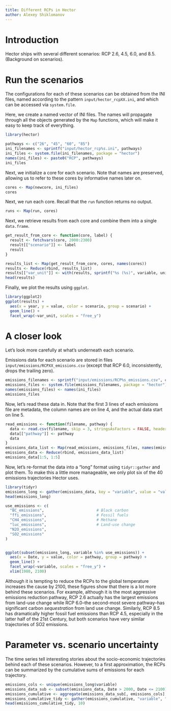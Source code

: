 ```yaml
---
title: Different RCPs in Hector
author: Alexey Shiklomanov
---
```


# Introduction

Hector ships with several different scenarios: RCP 2.6, 4.5, 6.0, and 8.5.
(Background on scenarios).

# Run the scenarios

The configurations for each of these scenarios can be obtained from the INI files, named according to the pattern `input/hector_rcpXX.ini`, and which can be accessed via `system.file`.

Here, we create a named vector of INI files.
The names will propagate through all the objects generated by the `Map` functions, which will make it easy to keep track of everything.

```r
library(hector)

pathways <- c("26", "45", "60", "85")
ini_filenames <- sprintf("input/hector_rcp%s.ini", pathways)
ini_files <- system.file(ini_filenames, package = "hector")
names(ini_files) <- paste0("RCP", pathways)
ini_files
```

Next, we initialize a core for each scenario.
Note that names are preserved, allowing us to refer to these cores by informative names later on.

```r
cores <- Map(newcore, ini_files)
cores
```

Next, we run each core.
Recall that the `run` function returns no output.

```r
runs <- Map(run, cores)
```

Next, we retrieve results from each core and combine them into a single `data.frame`.

```r
get_result_from_core <- function(core, label) {
  result <- fetchvars(core, 2000:2300)
  result[["scenario"]] <- label
  result
}

results_list <- Map(get_result_from_core, cores, names(cores))
results <- Reduce(rbind, results_list)
results[["var_unit"]] <- with(results, sprintf("%s (%s)", variable, units))
head(results)
```

Finally, we plot the results using `ggplot`.

```r
library(ggplot2)
ggplot(results) +
  aes(x = year, y = value, color = scenario, group = scenario) +
  geom_line() +
  facet_wrap(~var_unit, scales = "free_y")
```

# A closer look

Let's look more carefully at what's underneath each scenario.

Emissions data for each scenario are stored in files `input/emissions/RCPXX_emissions.csv` (except that RCP 6.0, inconsistently, drops the trailing zero).

```r
emissions_filenames <- sprintf("input/emissions/RCP%s_emissions.csv", c("26", "45", "6", "85"))
emissions_files <- system.file(emissions_filenames, package = "hector")
names(emissions_files) <- names(ini_files)
emissions_files
```

Now, let's read these data in.
Note that the first 3 lines of each emissions file are metadata, the column names are on line 4, and the actual data start on line 5.

```r
read_emissions <- function(filename, pathway) {
  data <- read.csv(filename, skip = 3, stringsAsFactors = FALSE, header = TRUE)
  data[["pathway"]] <- pathway
  data
}
emissions_data_list <- Map(read_emissions, emissions_files, names(emissions_files))
emissions_data <- Reduce(rbind, emissions_data_list)
emissions_data[1:5, 1:5]
```

Now, let's re-format the data into a "long" format using `tidyr::gather` and plot them.
To make this a little more manageable, we only plot six of the 40 emissions trajectories Hector uses.

```r
library(tidyr)
emissions_long <- gather(emissions_data, key = "variable", value = "value", -Date, -pathway)
head(emissions_long)

use_emissions <- c(
  "BC_emissions",                       # Black carbon
  "ffi_emissions",                      # Fossil fuels
  "CH4_emissions",                      # Methane
  "luc_emissions",                      # Land-use change
  "N2O_emissions",
  "SO2_emissions"
)


ggplot(subset(emissions_long, variable %in% use_emissions)) +
  aes(x = Date, y = value, color = pathway, group = pathway) +
  geom_line() +
  facet_wrap(~variable, scales = "free_y") +
  xlim(1980, 2100)
```

Although it is tempting to reduce the RCPs to the global temperature increases the cause by 2100, these figures show that there is a lot more behind these scenarios.
For example, although it is the most aggressive emissions reduction pathway, RCP 2.6 actually has the largest emissions from land-use change while RCP 6.0--the second-most severe pathway--has significant carbon _sequestration_ from land use change.
Similarly, RCP 8.5 has dramatically higher fossil fuel emissions than RCP 4.5, especially in the latter half of the 21st Century, but both scenarios have very similar trajectories of SO2 emissions.

# Parameter vs. scenario uncertainty

The time series tell interesting stories about the socio-economic trajectories behind each of these scenarios.
However, to a first approximation, the RCPs can be summarized by the cumulative sums of emissions for each trajectory.

```r
emissions_cols <- unique(emissions_long$variable)
emissions_data_sub <- subset(emissions_data, Date > 2000, Date <= 2100)
emissions_cumulative <- aggregate(emissions_data_sub[, emissions_cols], by = list(pathway = emissions_data_sub[["pathway"]]), sum)
emissions_cumulative_tidy <- gather(emissions_cumulative, "variable", "value", -pathway)
head(emissions_cumulative_tidy, 10)
```
